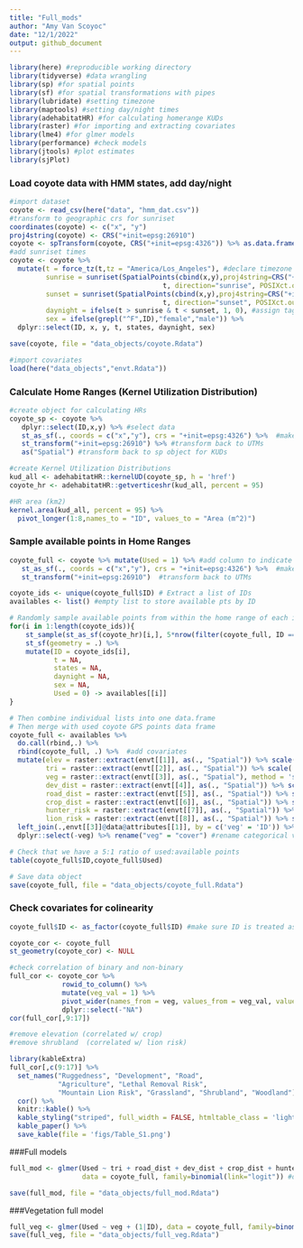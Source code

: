 ```yaml
---
title: "Full_mods"
author: "Amy Van Scoyoc"
date: "12/1/2022"
output: github_document
---
```


```r
library(here) #reproducible working directory
library(tidyverse) #data wrangling
library(sp) #for spatial points
library(sf) #for spatial transformations with pipes
library(lubridate) #setting timezone
library(maptools) #setting day/night times
library(adehabitatHR) #for calculating homerange KUDs
library(raster) #for importing and extracting covariates
library(lme4) #for glmer models
library(performance) #check models
library(jtools) #plot estimates
library(sjPlot)
```

### Load coyote data with HMM states, add day/night

```r
#import dataset
coyote <- read_csv(here("data", "hmm_dat.csv"))
#transform to geographic crs for sunriset
coordinates(coyote) <- c("x", "y")
proj4string(coyote) <- CRS("+init=epsg:26910")
coyote <- spTransform(coyote, CRS("+init=epsg:4326")) %>% as.data.frame() 
#add sunriset times
coyote <- coyote %>% 
  mutate(t = force_tz(t,tz = "America/Los_Angeles"), #declare timezone
         sunrise = sunriset(SpatialPoints(cbind(x,y),proj4string=CRS("+init=epsg:4326")), 
                                      t, direction="sunrise", POSIXct.out=TRUE)[,2],
         sunset = sunriset(SpatialPoints(cbind(x,y),proj4string=CRS("+init=epsg:4326")), 
                                      t, direction="sunset", POSIXct.out=TRUE)[,2],
         daynight = ifelse(t > sunrise & t < sunset, 1, 0), #assign tags, 1=day, 0=night 
         sex = ifelse(grepl("^F",ID),"female","male")) %>% 
  dplyr::select(ID, x, y, t, states, daynight, sex)

save(coyote, file = "data_objects/coyote.Rdata")
```

```r
#import covariates
load(here("data_objects","envt.Rdata"))
```

### Calculate Home Ranges (Kernel Utilization Distribution)
```r
#create object for calculating HRs
coyote_sp <- coyote %>% 
   dplyr::select(ID,x,y) %>% #select data 
   st_as_sf(., coords = c("x","y"), crs = "+init=epsg:4326") %>%  #make spatial object
   st_transform("+init=epsg:26910") %>% #transform back to UTMs
   as("Spatial") #transform back to sp object for KUDs

#create Kernel Utilization Distributions 
kud_all <- adehabitatHR::kernelUD(coyote_sp, h = 'href')
coyote_hr <- adehabitatHR::getverticeshr(kud_all, percent = 95)

#HR area (km2)
kernel.area(kud_all, percent = 95) %>% 
  pivot_longer(1:8,names_to = "ID", values_to = "Area (m^2)")
```

### Sample available points in Home Ranges
```r
coyote_full <- coyote %>% mutate(Used = 1) %>% #add column to indicate used points
   st_as_sf(., coords = c("x","y"), crs = "+init=epsg:4326") %>%  #make spatial object
   st_transform("+init=epsg:26910")  #transform back to UTMs

coyote_ids <- unique(coyote_full$ID) # Extract a list of IDs
availables <- list() #empty list to store available pts by ID

# Randomly sample available points from within the home range of each individual
for(i in 1:length(coyote_ids)){
    st_sample(st_as_sf(coyote_hr)[i,], 5*nrow(filter(coyote_full, ID == coyote_ids[i]))) %>%  #5:1 ratio
    st_sf(geometry = .) %>%
    mutate(ID = coyote_ids[i], 
           t = NA,
           states = NA,
           daynight = NA,
           sex = NA,
           Used = 0) -> availables[[i]]  
}

# Then combine individual lists into one data.frame
# Then merge with used coyote GPS points data frame
coyote_full <- availables %>% 
  do.call(rbind,.) %>% 
  rbind(coyote_full, .) %>%  #add covariates
  mutate(elev = raster::extract(envt[[1]], as(., "Spatial")) %>% scale(., center = TRUE, scale = TRUE),
         tri = raster::extract(envt[[2]], as(., "Spatial")) %>% scale(., center = TRUE, scale = TRUE),
         veg = raster::extract(envt[[3]], as(., "Spatial"), method = 'simple', factors = TRUE), 
         dev_dist = raster::extract(envt[[4]], as(., "Spatial")) %>% scale(., center = TRUE, scale = TRUE),
         road_dist = raster::extract(envt[[5]], as(., "Spatial")) %>% scale(., center = TRUE, scale = TRUE),
         crop_dist = raster::extract(envt[[6]], as(., "Spatial")) %>% scale(., center = TRUE, scale = TRUE), 
         hunter_risk = raster::extract(envt[[7]], as(., "Spatial")) %>% scale(., center = TRUE, scale = TRUE),
         lion_risk = raster::extract(envt[[8]], as(., "Spatial")) %>% scale(., center = TRUE, scale = TRUE)) %>% 
  left_join(.,envt[[3]]@data@attributes[[1]], by = c('veg' = 'ID')) %>%  #join categorical vegetation type names
  dplyr::select(-veg) %>% rename("veg" = "cover") #rename categorical veg column

# Check that we have a 5:1 ratio of used:available points
table(coyote_full$ID,coyote_full$Used)
```

```r
# Save data object
save(coyote_full, file = "data_objects/coyote_full.Rdata")
```

### Check covariates for colinearity
```r
coyote_full$ID <- as_factor(coyote_full$ID) #make sure ID is treated as a factor

coyote_cor <- coyote_full
st_geometry(coyote_cor) <- NULL

#check correlation of binary and non-binary  
full_cor <- coyote_cor %>% 
             rowid_to_column() %>% 
             mutate(veg_val = 1) %>% 
             pivot_wider(names_from = veg, values_from = veg_val, values_fill = 0) %>% 
             dplyr::select(-"NA") 
cor(full_cor[,9:17])

#remove elevation (correlated w/ crop)
#remove shrubland  (correlated w/ lion risk)

library(kableExtra)
full_cor[,c(9:17)] %>% 
  set_names("Ruggedness", "Development", "Road", 
            "Agriculture", "Lethal Removal Risk", 
            "Mountain Lion Risk", "Grassland", "Shrubland", "Woodland") %>% 
  cor() %>% 
  knitr::kable() %>% 
  kable_styling("striped", full_width = FALSE, htmltable_class = 'lightable-classic-2') %>% 
  kable_paper() %>% 
  save_kable(file = 'figs/Table_S1.png') 
```

###Full models 
```r
full_mod <- glmer(Used ~ tri + road_dist + dev_dist + crop_dist + hunter_risk + lion_risk + (1|ID), 
                  data = coyote_full, family=binomial(link="logit")) #drop elev (correlated w/ crop)

save(full_mod, file = "data_objects/full_mod.Rdata")
```

###Vegetation full model
```r
full_veg <- glmer(Used ~ veg + (1|ID), data = coyote_full, family=binomial(link="logit")) 
save(full_veg, file = "data_objects/full_veg.Rdata")
```


